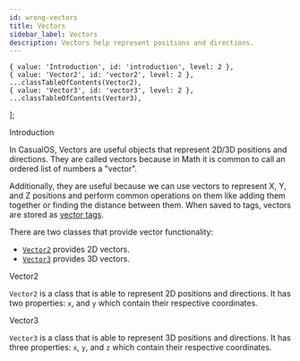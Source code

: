 ```yaml
---
id: wrong-vectors
title: Vectors
sidebar_label: Vectors
description: Vectors help represent positions and directions.
---
```



    { value: 'Introduction', id: 'introduction', level: 2 }, 
    { value: 'Vector2', id: 'vector2', level: 2 }, 
    ...classTableOfContents(Vector2), 
    { value: 'Vector3', id: 'vector3', level: 2 },
    ...classTableOfContents(Vector3),
];

<Heading as='h2' id='introduction'>Introduction</Heading>

In CasualOS, Vectors are useful objects that represent 2D/3D positions and directions.
They are called vectors because in Math it is common to call an ordered list of numbers a "vector".

Additionally, they are useful because we can use vectors to represent X, Y, and Z positions and perform common operations on them like adding them together or finding the distance between them.
When saved to tags, vectors are stored as [vector tags](/tags#vector-tags).

There are two classes that provide vector functionality:

-   [`Vector2`](#vector2) provides 2D vectors.
-   [`Vector3`](#vector3) provides 3D vectors.


<Heading as='h2' id='vector2'>Vector2</Heading>

`Vector2` is a class that is able to represent 2D positions and directions.
It has two properties: `x`, and `y` which contain their respective coordinates.

<ClassMembers reflection={Vector2} />

<Heading as='h2' id='vector3'>Vector3</Heading>

`Vector3` is a class that is able to represent 3D positions and directions.
It has three properties: `x`, `y`, and `z` which contain their respective coordinates.
 
<ClassMembers reflection={Vector3} />
